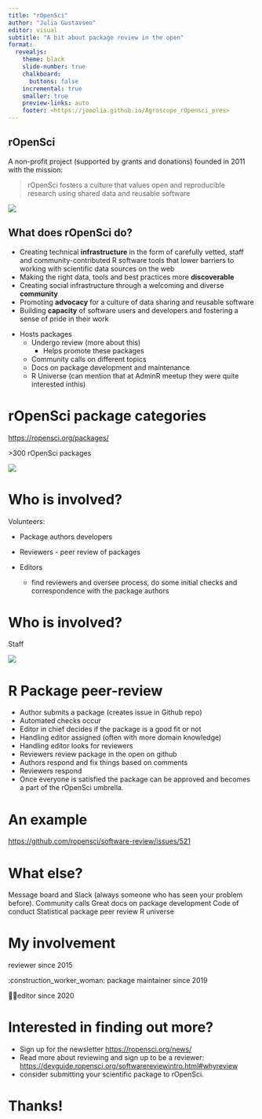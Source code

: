 ```yaml
---
title: "rOpenSci"
author: "Julia Gustavsen"
editor: visual
subtitle: "A bit about package review in the open"
format:
  revealjs: 
    theme: black
    slide-number: true
    chalkboard: 
      buttons: false
    incremental: true 
    smaller: true
    preview-links: auto
    footer: <https://jooolia.github.io/Agroscope_rOpensci_pres>
---
```


## rOpenSci 

A non-profit project (supported by grants and donations) founded in 2011 with the mission:

> rOpenSci fosters a culture that values open and reproducible research using shared data and reusable software

![](images/icon_lettering_color.png){fig-align="center"}

## What does rOpenSci do? {.smaller}

-   Creating technical **infrastructure** in the form of carefully vetted, staff and community-contributed R software tools that lower barriers to working with scientific data sources on the web
-   Making the right data, tools and best practices more **discoverable**
-   Creating social infrastructure through a welcoming and diverse **community**
-   Promoting **advocacy** for a culture of data sharing and reusable software
-   Building **capacity** of software users and developers and fostering a sense of pride in their work

::: notes
-   Hosts packages
    -   Undergo review (more about this)
        -   Helps promote these packages
    -   Community calls on different topics
    -   Docs on package development and maintenance
    -   R Universe (can mention that at AdminR meetup they were quite interested inthis)
:::

# rOpenSci package categories

<https://ropensci.org/packages/>

\>300 rOpenSci packages

![](images/ropensci_package_categories.png){fig-align="center"}

# Who is involved?

Volunteers:

-   Package authors developers

-   Reviewers - peer review of packages

-   Editors

    -   find reviewers and oversee process, do some initial checks and correspondence with the package authors


# Who is involved?

Staff

![](images/ropensci_staff.png)

# R Package peer-review {.smaller}

-   Author submits a package (creates issue in Github repo)
-   Automated checks occur 
-   Editor in chief decides if the package is a good fit or not 
-   Handling editor assigned (often with more domain knowledge)
-   Handling editor looks for reviewers
-   Reviewers review package in the open on github
-   Authors respond and fix things based on comments
-   Reviewers respond
-   Once everyone is satisfied the package can be approved and becomes a part of the rOpenSci umbrella.

# An example

<https://github.com/ropensci/software-review/issues/521>

# What else?

Message board and  Slack (always someone who has seen your problem before). 
Community calls
Great docs on package development
Code of conduct
Statistical package peer review
R universe

# My involvement

reviewer since 2015

:construction_worker_woman: package maintainer since 2019

👷‍♀️editor since 2020

# Interested in finding out more?

-   Sign up for the newsletter <https://ropensci.org/news/>
-   Read more about reviewing and sign up to be a reviewer: <https://devguide.ropensci.org/softwarereviewintro.html#whyreview>
-   consider submitting your scientific package to rOpenSci.


# Thanks!